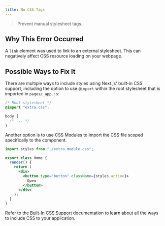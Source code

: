 ```yaml
---
title: No CSS Tags
---
```


> Prevent manual stylesheet tags.

## Why This Error Occurred

A `link` element was used to link to an external stylesheet. This can negatively affect CSS resource loading on your webpage.

## Possible Ways to Fix It

There are multiple ways to include styles using Next.js' built-in CSS support, including the option to use `@import` within the root stylesheet that is imported in `pages/_app.js`:

```css filename="styles.css"
/* Root stylesheet */
@import "extra.css";

body {
  /* ... */
}
```

Another option is to use CSS Modules to import the CSS file scoped specifically to the component.

```jsx filename="pages/index.js"
import styles from "./extra.module.css";

export class Home {
  render() {
    return (
      <div>
        <button type="button" className={styles.active}>
          Open
        </button>
      </div>
    );
  }
}
```

Refer to the [Built-In CSS Support](/docs/pages/building-your-application/styling) documentation to learn about all the ways to include CSS to your application.
